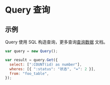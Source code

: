 # Query 查询

## 示例

Query 使用 SQL 构造查询，更多查询<a href="../进阶/复杂数据查询">查询数据</a> 文档。

```javascript
var query = new Query();

var result = query.Get({
  select: [":COUNT(id) as number"],
  wheres: [{ ":status": "状态", "=": 2 }],
  from: "foo_table",
});
```

